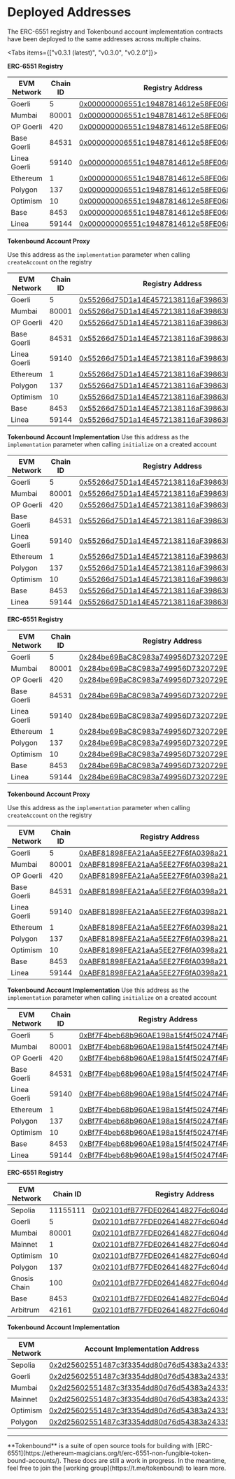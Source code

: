 
# Deployed Addresses

The ERC-6551 registry and Tokenbound account implementation contracts have been deployed to the same addresses across multiple chains.

<Tabs items={["v0.3.1 (latest)", "v0.3.0", "v0.2.0"]}>
  <Tab>

**ERC-6551 Registry**

| EVM Network  | Chain ID | Registry Address                                                                                                                      |
| ------------ | -------- | ------------------------------------------------------------------------------------------------------------------------------------- |
| Goerli       | 5        | [0x000000006551c19487814612e58FE06813775758](https://goerli.etherscan.io/address/0x000000006551c19487814612e58FE06813775758)          |
| Mumbai       | 80001    | [0x000000006551c19487814612e58FE06813775758](https://mumbai.polygonscan.com/address/0x000000006551c19487814612e58FE06813775758)       |
| OP Goerli    | 420      | [0x000000006551c19487814612e58FE06813775758](https://goerli-optimism.etherscan.io/address/0x000000006551c19487814612e58FE06813775758) |
| Base Goerli  | 84531    | [0x000000006551c19487814612e58FE06813775758](https://goerli.basescan.org/address/0x000000006551c19487814612e58FE06813775758)          |
| Linea Goerli | 59140    | [0x000000006551c19487814612e58FE06813775758](https://goerli.lineascan.build/address/0x000000006551c19487814612e58FE06813775758)       |
| Ethereum     | 1        | [0x000000006551c19487814612e58FE06813775758](https://etherscan.io/address/0x000000006551c19487814612e58FE06813775758)                 |
| Polygon      | 137      | [0x000000006551c19487814612e58FE06813775758](https://polygonscan.com/address/0x000000006551c19487814612e58FE06813775758)              |
| Optimism     | 10       | [0x000000006551c19487814612e58FE06813775758](https://optimistic.etherscan.io/address/0x000000006551c19487814612e58FE06813775758)      |
| Base         | 8453     | [0x000000006551c19487814612e58FE06813775758](https://basescan.org/address/0x000000006551c19487814612e58FE06813775758)                 |
| Linea        | 59144    | [0x000000006551c19487814612e58FE06813775758](https://lineascan.build/address/0x000000006551c19487814612e58FE06813775758)              |

**Tokenbound Account Proxy**

Use this address as the `implementation` parameter when calling `createAccount` on the registry

| EVM Network  | Chain ID | Registry Address                                                                                                                      |
| ------------ | -------- | ------------------------------------------------------------------------------------------------------------------------------------- |
| Goerli       | 5        | [0x55266d75D1a14E4572138116aF39863Ed6596E7F](https://goerli.etherscan.io/address/0x55266d75D1a14E4572138116aF39863Ed6596E7F)          |
| Mumbai       | 80001    | [0x55266d75D1a14E4572138116aF39863Ed6596E7F](https://mumbai.polygonscan.com/address/0x55266d75D1a14E4572138116aF39863Ed6596E7F)       |
| OP Goerli    | 420      | [0x55266d75D1a14E4572138116aF39863Ed6596E7F](https://goerli-optimism.etherscan.io/address/0x55266d75D1a14E4572138116aF39863Ed6596E7F) |
| Base Goerli  | 84531    | [0x55266d75D1a14E4572138116aF39863Ed6596E7F](https://goerli.basescan.org/address/0x55266d75D1a14E4572138116aF39863Ed6596E7F)          |
| Linea Goerli | 59140    | [0x55266d75D1a14E4572138116aF39863Ed6596E7F](https://goerli.lineascan.build/address/0x55266d75D1a14E4572138116aF39863Ed6596E7F)       |
| Ethereum     | 1        | [0x55266d75D1a14E4572138116aF39863Ed6596E7F](https://etherscan.io/address/0x55266d75D1a14E4572138116aF39863Ed6596E7F)                 |
| Polygon      | 137      | [0x55266d75D1a14E4572138116aF39863Ed6596E7F](https://polygonscan.com/address/0x55266d75D1a14E4572138116aF39863Ed6596E7F)              |
| Optimism     | 10       | [0x55266d75D1a14E4572138116aF39863Ed6596E7F](https://optimistic.etherscan.io/address/0x55266d75D1a14E4572138116aF39863Ed6596E7F)      |
| Base         | 8453     | [0x55266d75D1a14E4572138116aF39863Ed6596E7F](https://basescan.org/address/0x55266d75D1a14E4572138116aF39863Ed6596E7F)                 |
| Linea        | 59144    | [0x55266d75D1a14E4572138116aF39863Ed6596E7F](https://lineascan.build/address/0x55266d75D1a14E4572138116aF39863Ed6596E7F)              |

**Tokenbound Account Implementation**
Use this address as the `implementation` parameter when calling `initialize` on a created account

| EVM Network  | Chain ID | Registry Address                                                                                                                      |
| ------------ | -------- | ------------------------------------------------------------------------------------------------------------------------------------- |
| Goerli       | 5        | [0x55266d75D1a14E4572138116aF39863Ed6596E7F](https://goerli.etherscan.io/address/0x55266d75D1a14E4572138116aF39863Ed6596E7F)          |
| Mumbai       | 80001    | [0x55266d75D1a14E4572138116aF39863Ed6596E7F](https://mumbai.polygonscan.com/address/0x55266d75D1a14E4572138116aF39863Ed6596E7F)       |
| OP Goerli    | 420      | [0x55266d75D1a14E4572138116aF39863Ed6596E7F](https://goerli-optimism.etherscan.io/address/0x55266d75D1a14E4572138116aF39863Ed6596E7F) |
| Base Goerli  | 84531    | [0x55266d75D1a14E4572138116aF39863Ed6596E7F](https://goerli.basescan.org/address/0x55266d75D1a14E4572138116aF39863Ed6596E7F)          |
| Linea Goerli | 59140    | [0x55266d75D1a14E4572138116aF39863Ed6596E7F](https://goerli.lineascan.build/address/0x55266d75D1a14E4572138116aF39863Ed6596E7F)       |
| Ethereum     | 1        | [0x55266d75D1a14E4572138116aF39863Ed6596E7F](https://etherscan.io/address/0x55266d75D1a14E4572138116aF39863Ed6596E7F)                 |
| Polygon      | 137      | [0x55266d75D1a14E4572138116aF39863Ed6596E7F](https://polygonscan.com/address/0x55266d75D1a14E4572138116aF39863Ed6596E7F)              |
| Optimism     | 10       | [0x55266d75D1a14E4572138116aF39863Ed6596E7F](https://optimistic.etherscan.io/address/0x55266d75D1a14E4572138116aF39863Ed6596E7F)      |
| Base         | 8453     | [0x55266d75D1a14E4572138116aF39863Ed6596E7F](https://basescan.org/address/0x55266d75D1a14E4572138116aF39863Ed6596E7F)                 |
| Linea        | 59144    | [0x55266d75D1a14E4572138116aF39863Ed6596E7F](https://lineascan.build/address/0x55266d75D1a14E4572138116aF39863Ed6596E7F)              |

  </Tab>
  <Tab>

**ERC-6551 Registry**

| EVM Network  | Chain ID | Registry Address                                                                                                                      |
| ------------ | -------- | ------------------------------------------------------------------------------------------------------------------------------------- |
| Goerli       | 5        | [0x284be69BaC8C983a749956D7320729EB24bc75f9](https://goerli.etherscan.io/address/0x284be69BaC8C983a749956D7320729EB24bc75f9)          |
| Mumbai       | 80001    | [0x284be69BaC8C983a749956D7320729EB24bc75f9](https://mumbai.polygonscan.com/address/0x284be69BaC8C983a749956D7320729EB24bc75f9)       |
| OP Goerli    | 420      | [0x284be69BaC8C983a749956D7320729EB24bc75f9](https://goerli-optimism.etherscan.io/address/0x284be69BaC8C983a749956D7320729EB24bc75f9) |
| Base Goerli  | 84531    | [0x284be69BaC8C983a749956D7320729EB24bc75f9](https://goerli.basescan.org/address/0x284be69BaC8C983a749956D7320729EB24bc75f9)          |
| Linea Goerli | 59140    | [0x284be69BaC8C983a749956D7320729EB24bc75f9](https://goerli.lineascan.build/address/0x284be69BaC8C983a749956D7320729EB24bc75f9)       |
| Ethereum     | 1        | [0x284be69BaC8C983a749956D7320729EB24bc75f9](https://etherscan.io/address/0x284be69BaC8C983a749956D7320729EB24bc75f9)                 |
| Polygon      | 137      | [0x284be69BaC8C983a749956D7320729EB24bc75f9](https://polygonscan.com/address/0x284be69BaC8C983a749956D7320729EB24bc75f9)              |
| Optimism     | 10       | [0x284be69BaC8C983a749956D7320729EB24bc75f9](https://optimistic.etherscan.io/address/0x284be69BaC8C983a749956D7320729EB24bc75f9)      |
| Base         | 8453     | [0x284be69BaC8C983a749956D7320729EB24bc75f9](https://basescan.org/address/0x284be69BaC8C983a749956D7320729EB24bc75f9)                 |
| Linea        | 59144    | [0x284be69BaC8C983a749956D7320729EB24bc75f9](https://lineascan.build/address/0x284be69BaC8C983a749956D7320729EB24bc75f9)              |

**Tokenbound Account Proxy**

Use this address as the `implementation` parameter when calling `createAccount` on the registry

| EVM Network  | Chain ID | Registry Address                                                                                                                      |
| ------------ | -------- | ------------------------------------------------------------------------------------------------------------------------------------- |
| Goerli       | 5        | [0xABF81898FEA21aAa5EE27F6fA0398a217a29bE9f](https://goerli.etherscan.io/address/0xABF81898FEA21aAa5EE27F6fA0398a217a29bE9f)          |
| Mumbai       | 80001    | [0xABF81898FEA21aAa5EE27F6fA0398a217a29bE9f](https://mumbai.polygonscan.com/address/0xABF81898FEA21aAa5EE27F6fA0398a217a29bE9f)       |
| OP Goerli    | 420      | [0xABF81898FEA21aAa5EE27F6fA0398a217a29bE9f](https://goerli-optimism.etherscan.io/address/0xABF81898FEA21aAa5EE27F6fA0398a217a29bE9f) |
| Base Goerli  | 84531    | [0xABF81898FEA21aAa5EE27F6fA0398a217a29bE9f](https://goerli.basescan.org/address/0xABF81898FEA21aAa5EE27F6fA0398a217a29bE9f)          |
| Linea Goerli | 59140    | [0xABF81898FEA21aAa5EE27F6fA0398a217a29bE9f](https://goerli.lineascan.build/address/0xABF81898FEA21aAa5EE27F6fA0398a217a29bE9f)       |
| Ethereum     | 1        | [0xABF81898FEA21aAa5EE27F6fA0398a217a29bE9f](https://etherscan.io/address/0xABF81898FEA21aAa5EE27F6fA0398a217a29bE9f)                 |
| Polygon      | 137      | [0xABF81898FEA21aAa5EE27F6fA0398a217a29bE9f](https://polygonscan.com/address/0xABF81898FEA21aAa5EE27F6fA0398a217a29bE9f)              |
| Optimism     | 10       | [0xABF81898FEA21aAa5EE27F6fA0398a217a29bE9f](https://optimistic.etherscan.io/address/0xABF81898FEA21aAa5EE27F6fA0398a217a29bE9f)      |
| Base         | 8453     | [0xABF81898FEA21aAa5EE27F6fA0398a217a29bE9f](https://basescan.org/address/0xABF81898FEA21aAa5EE27F6fA0398a217a29bE9f)                 |
| Linea        | 59144    | [0xABF81898FEA21aAa5EE27F6fA0398a217a29bE9f](https://lineascan.build/address/0xABF81898FEA21aAa5EE27F6fA0398a217a29bE9f)              |

**Tokenbound Account Implementation**
Use this address as the `implementation` parameter when calling `initialize` on a created account

| EVM Network  | Chain ID | Registry Address                                                                                                                      |
| ------------ | -------- | ------------------------------------------------------------------------------------------------------------------------------------- |
| Goerli       | 5        | [0xBf7F4beb68b960AE198a15f4f50247f4Fd20E21a](https://goerli.etherscan.io/address/0xBf7F4beb68b960AE198a15f4f50247f4Fd20E21a)          |
| Mumbai       | 80001    | [0xBf7F4beb68b960AE198a15f4f50247f4Fd20E21a](https://mumbai.polygonscan.com/address/0xBf7F4beb68b960AE198a15f4f50247f4Fd20E21a)       |
| OP Goerli    | 420      | [0xBf7F4beb68b960AE198a15f4f50247f4Fd20E21a](https://goerli-optimism.etherscan.io/address/0xBf7F4beb68b960AE198a15f4f50247f4Fd20E21a) |
| Base Goerli  | 84531    | [0xBf7F4beb68b960AE198a15f4f50247f4Fd20E21a](https://goerli.basescan.org/address/0xBf7F4beb68b960AE198a15f4f50247f4Fd20E21a)          |
| Linea Goerli | 59140    | [0xBf7F4beb68b960AE198a15f4f50247f4Fd20E21a](https://goerli.lineascan.build/address/0xBf7F4beb68b960AE198a15f4f50247f4Fd20E21a)       |
| Ethereum     | 1        | [0xBf7F4beb68b960AE198a15f4f50247f4Fd20E21a](https://etherscan.io/address/0xBf7F4beb68b960AE198a15f4f50247f4Fd20E21a)                 |
| Polygon      | 137      | [0xBf7F4beb68b960AE198a15f4f50247f4Fd20E21a](https://polygonscan.com/address/0xBf7F4beb68b960AE198a15f4f50247f4Fd20E21a)              |
| Optimism     | 10       | [0xBf7F4beb68b960AE198a15f4f50247f4Fd20E21a](https://optimistic.etherscan.io/address/0xBf7F4beb68b960AE198a15f4f50247f4Fd20E21a)      |
| Base         | 8453     | [0xBf7F4beb68b960AE198a15f4f50247f4Fd20E21a](https://basescan.org/address/0xBf7F4beb68b960AE198a15f4f50247f4Fd20E21a)                 |
| Linea        | 59144    | [0xBf7F4beb68b960AE198a15f4f50247f4Fd20E21a](https://lineascan.build/address/0xBf7F4beb68b960AE198a15f4f50247f4Fd20E21a)              |

  </Tab>
  <Tab>
  
**ERC-6551 Registry**

| EVM Network  | Chain ID | Registry Address                                                                                                                 |
| ------------ | -------- | -------------------------------------------------------------------------------------------------------------------------------- |
| Sepolia      | 11155111 | [0x02101dfB77FDE026414827Fdc604ddAF224F0921](https://sepolia.etherscan.io/address/0x02101dfB77FDE026414827Fdc604ddAF224F0921)    |
| Goerli       | 5        | [0x02101dfB77FDE026414827Fdc604ddAF224F0921](https://goerli.etherscan.io/address/0x02101dfB77FDE026414827Fdc604ddAF224F0921)     |
| Mumbai       | 80001    | [0x02101dfB77FDE026414827Fdc604ddAF224F0921](https://mumbai.polygonscan.com/address/0x02101dfB77FDE026414827Fdc604ddAF224F0921)  |
| Mainnet      | 1        | [0x02101dfB77FDE026414827Fdc604ddAF224F0921](https://etherscan.io/address/0x02101dfB77FDE026414827Fdc604ddAF224F0921)            |
| Optimism     | 10       | [0x02101dfB77FDE026414827Fdc604ddAF224F0921](https://optimistic.etherscan.io/address/0x02101dfB77FDE026414827Fdc604ddAF224F0921) |
| Polygon      | 137      | [0x02101dfB77FDE026414827Fdc604ddAF224F0921](https://polygonscan.com/address/0x02101dfB77FDE026414827Fdc604ddAF224F0921)         |
| Gnosis Chain | 100      | [0x02101dfB77FDE026414827Fdc604ddAF224F0921](https://gnosisscan.io/address/0x02101dfB77FDE026414827Fdc604ddAF224F0921)           |
| Base         | 8453     | [0x02101dfB77FDE026414827Fdc604ddAF224F0921](https://basescan.org/address/0x02101dfB77FDE026414827Fdc604ddAF224F0921)            |
| Arbitrum     | 42161    | [0x02101dfB77FDE026414827Fdc604ddAF224F0921](https://arbiscan.io/address/0x02101dfb77fde026414827fdc604ddaf224f0921)             |

**Tokenbound Account Implementation**

| EVM Network | Account Implementation Address                                                                                                  |
| ----------- | ------------------------------------------------------------------------------------------------------------------------------- |
| Sepolia     | [0x2d25602551487c3f3354dd80d76d54383a243358](https://sepolia.etherscan.io/address/0x2d25602551487c3f3354dd80d76d54383a243358)   |
| Goerli      | [0x2d25602551487c3f3354dd80d76d54383a243358](https://goerli.etherscan.io/address/0x2d25602551487c3f3354dd80d76d54383a243358)    |
| Mumbai      | [0x2d25602551487c3f3354dd80d76d54383a243358](https://mumbai.polygonscan.com/address/0x2d25602551487c3f3354dd80d76d54383a243358) |
| Mainnet     | [0x2d25602551487c3f3354dd80d76d54383a243358](https://etherscan.io/address/0x2d25602551487c3f3354dd80d76d54383a243358)           |
| Optimism    | [0x2d25602551487c3f3354dd80d76d54383a243358](https://optimistic.com/address/0x2d25602551487c3f3354dd80d76d54383a243358)         |
| Polygon     | [0x2d25602551487c3f3354dd80d76d54383a243358](https://polygonscan.com/address/0x2d25602551487c3f3354dd80d76d54383a243358)        |

  </Tab>
</Tabs>

---

<Callout emoji="✍🏽">
  **Tokenbound** is a suite of open source tools for building with
  [ERC-6551](https://ethereum-magicians.org/t/erc-6551-non-fungible-token-bound-accounts/).
  These docs are still a work in progress. In the meantime, feel free to join
  the [working group](https://t.me/tokenbound) to learn more.
</Callout>

